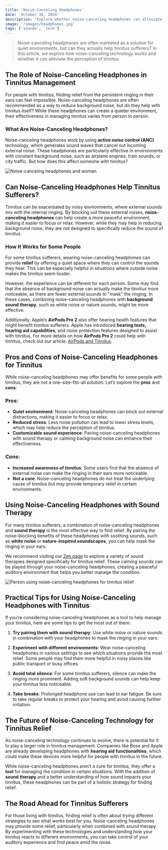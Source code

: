 ```yaml
---
title: 'Noise-Canceling Headphones'
date: 'October 16, 2024'
description: 'Explore whether noise-canceling headphones can alleviate tinnitus symptoms and improve your auditory experience.'
image: '/images/headphones.jpg'
tags: ['sounds', 'tech']
---
```


<Blockquote>
  Noise-canceling headphones are often marketed as a solution for quiet
  environments, but can they actually help tinnitus sufferers? In this article,
  we explore how noise-canceling technology works and whether it can alleviate
  the perception of tinnitus.
</Blockquote>

## <Highlighter>The Role of Noise-Canceling Headphones in Tinnitus Management</Highlighter>

For people with tinnitus, finding relief from the persistent ringing in their ears can feel impossible. Noise-canceling headphones are often recommended as a way to reduce background noise, but do they help with tinnitus itself? While these headphones can create a quieter environment, their effectiveness in managing tinnitus varies from person to person.

### What Are Noise-Canceling Headphones?

Noise-canceling headphones work by using **active noise control (ANC)** technology, which generates sound waves that cancel out incoming external noise. These headphones are particularly effective in environments with constant background noise, such as airplane engines, train sounds, or city traffic. But how does this affect someone with tinnitus?

<Image
  src="/images/headphones.jpg"
  alt="Noise-canceling headphones and woman"
/>

## <Highlighter>Can Noise-Canceling Headphones Help Tinnitus Sufferers?</Highlighter>

Tinnitus can be exacerbated by noisy environments, where external sounds mix with the internal ringing. By blocking out these external noises, **noise-canceling headphones** can help create a more peaceful environment, making it easier to focus or relax. However, while they may help in reducing background noise, they are not designed to specifically reduce the sound of tinnitus.

### How It Works for Some People

For some tinnitus sufferers, wearing noise-canceling headphones can provide **relief** by offering a quiet space where they can control the sounds they hear. This can be especially helpful in situations where outside noise makes the tinnitus seem louder.

However, the experience can be different for each person. Some may find that the absence of background noise can actually make the tinnitus more noticeable, as there are fewer external sounds to "mask" the ringing. In these cases, combining noise-canceling headphones with **background sound therapy**, such as white noise or nature sounds, might be more effective.

Additionally, Apple’s **AirPods Pro 2** also offer hearing health features that might benefit tinnitus sufferers. Apple has introduced **hearing tests, hearing aid capabilities**, and noise protection features designed to assist with tinnitus. For more details on how **AirPods Pro 2** could help with tinnitus, check out our article: [AirPods and Tinnitus](/blog/airpods-and-tinnitus).

<AdComponent />

## <Highlighter>Pros and Cons of Noise-Canceling Headphones for Tinnitus</Highlighter>

While noise-canceling headphones may offer benefits for some people with tinnitus, they are not a one-size-fits-all solution. Let’s explore the **pros** and **cons**:

### Pros:

- **Quiet environment**: Noise-canceling headphones can block out external distractions, making it easier to focus or relax.
- **Reduced stress**: Less noise pollution can lead to lower stress levels, which may help reduce the perception of tinnitus.
- **Customizable sound experience**: Pairing noise-canceling headphones with sound therapy or calming background noise can enhance their effectiveness.

### Cons:

- **Increased awareness of tinnitus**: Some users find that the absence of external noise can make the ringing in their ears more noticeable.
- **Not a cure**: Noise-canceling headphones do not treat the underlying cause of tinnitus but may provide temporary relief in certain environments.

## <Highlighter>Using Noise-Canceling Headphones with Sound Therapy</Highlighter>

For many tinnitus sufferers, a combination of noise-canceling headphones and **sound therapy** is the most effective way to find relief. By pairing the noise-blocking benefits of these headphones with soothing sounds, such as **white noise** or **nature-inspired soundscapes**, you can help mask the ringing in your ears.

We recommend visiting our [Zen page](/zen) to explore a variety of sound therapies designed specifically for tinnitus relief. These calming sounds can be played through your noise-canceling headphones, creating a peaceful auditory environment that helps you better manage the condition.

<Image
  src="/images/girl-with-headphones2.jpg"
  alt="Person using noise-canceling headphones for tinnitus relief"
/>

## <Highlighter>Practical Tips for Using Noise-Canceling Headphones with Tinnitus</Highlighter>

If you’re considering noise-canceling headphones as a tool to help manage your tinnitus, here are some tips to get the most out of them:

1. **Try pairing them with sound therapy**: Use white noise or nature sounds in combination with your headphones to mask the ringing in your ears.
2. **Experiment with different environments**: Wear noise-canceling headphones in various settings to see which situations provide the most relief. Some people may find them more helpful in noisy places like public transport or busy offices.

3. **Avoid total silence**: For some tinnitus sufferers, silence can make the ringing more prominent. Adding soft background sounds can help keep your tinnitus less noticeable.

4. **Take breaks**: Prolonged headphone use can lead to ear fatigue. Be sure to take regular breaks to protect your hearing and avoid causing further irritation.

<AdComponent />

## <Highlighter>The Future of Noise-Canceling Technology for Tinnitus Relief</Highlighter>

As noise-canceling technology continues to evolve, there is potential for it to play a larger role in tinnitus management. Companies like Bose and Apple are already developing headphones with **hearing aid functionalities**, which could make these devices more helpful for people with tinnitus in the future.

While noise-canceling headphones aren’t a cure for tinnitus, they offer a **tool** for managing the condition in certain situations. With the addition of **sound therapy** and a better understanding of how sound impacts your tinnitus, these headphones can be part of a holistic strategy for finding relief.

## <Highlighter>The Road Ahead for Tinnitus Sufferers</Highlighter>

For those living with tinnitus, finding relief is often about trying different strategies to see what works best for you. Noise-canceling headphones may provide some relief, particularly when combined with sound therapy. By experimenting with these technologies and understanding how your tinnitus reacts to different environments, you can take control of your auditory experience and find peace amid the noise.
